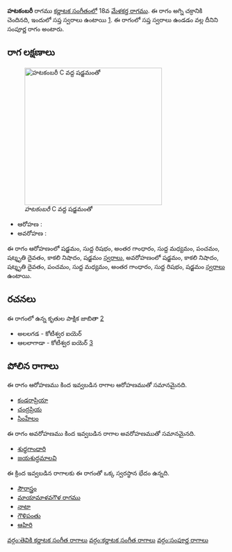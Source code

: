 {{Infobox ragam
	| name          	=  హటకంబరీ
	| synonym	    	= 
	| mela          	= 18
	| chakra        	= అగ్ని
	| janaka        	= 
	| type          	= సంపూర్ణ
	| arohanam      	= {{svaraC|S|R1|G3|M1|P|D3|N3|S'}} 
	| avarohanam    	= {{svaraC|S'|N3|D3|P|M1|G3|R1|S}}
	| jeeva         	=
	| chhaya        	=
	| nyasa         	=
	| vishesha      	= 
	| equivalent  		= 
}}
{{కర్ణాటక సంగీత రాగాలు}}
''' హటకంబరీ''' రాగము [[కర్ణాటక సంగీతం]]లో 18వ [[మేళకర్త రాగము]]. ఈ రాగం అగ్ని చక్రానికి చెందినది, ఇందులో సప్త స్వరాలు ఉంటాయి [https://en.wikipedia.org/wiki/Melakarta]. ఈ రాగంలో సప్త స్వరాలు ఉండడం వల్ల దీనిని సంపూర్ణ రాగం అంటారు.


==రాగ లక్షణాలు==
[[Image:hatakambari_kb2wiki.png|thumb|right|316px|'' హటకంబరీ'' C వద్ద షడ్జమంతో]]

* ఆరోహణ : {{svaraC|S|R1|G3|M1|P|D3|N3|S'}} 
* అవరోహణ : {{svaraC|S'|N3|D3|P|M1|G3|R1|S}}

ఈ రాగం ఆరోహణంలో షడ్జమం, సుద్ద  రిషభం, అంతర గాంధారం, సుద్ద మధ్యమం, పంచమం, షట్శృతి దైవతం, కాకలి  నిషాదం, షడ్జమం [[స్వరాలు]], అవరోహణంలో షడ్జమం, కాకలి  నిషాదం, షట్శృతి దైవతం, పంచమం, సుద్ద మధ్యమం, అంతర గాంధారం, సుద్ద  రిషభం, షడ్జమం [[స్వరాలు]] ఉంటాయి.

==రచనలు==
ఈ రాగంలో ఉన్న కృతుల పాక్షిక జాబితా [https://github.com/ssrihari/ragavardhini/blob/master/ragas/kritis.psv]
* అలలగడ - కోటీశ్వర ఐయెర్
* ఆలలాగాడా - కోటీశ్వర ఐయెర్ [http://www.karnatik.com/c1774.shtml]




==పోలిన రాగాలు==
ఈ రాగం ఆరోహణము కింద ఇవ్వబడిన రాగాల ఆరోహణముతో సమానమైనది.
* [[కండరాప్రియా]]
* [[చంద్రప్రియ]]
* [[సింహేలం]]

ఈ రాగం అవరోహణము కింద ఇవ్వబడిన రాగాల అవరోహణముతో సమానమైనది.
* [[శుధ్ధగాంధారి]]
* [[జయశుద్ధమాలవి]]

ఈ క్రింద ఇవ్వబడిన రాగాలకు ఈ రాగంతో ఒక్క స్వరస్థాన భేదం ఉన్నది.
* [[సౌరాస్త్రం]]
* [[మాయామాళవగౌళ రాగము]]
* [[నాటా]]
* [[గౌళిపంతు]]
* [[ఆహిరి]]



[[వర్గం:తెవికి కర్ణాటక సంగీత రాగాలు]]
[[వర్గం:కర్ణాటక సంగీత రాగాలు]]
[[వర్గం:సంపూర్ణ రాగాలు]]
